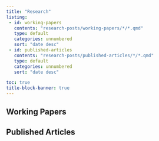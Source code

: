 ```yaml
---
title: "Research"
listing:
 - id: working-papers
   contents: "research-posts/working-papers/*/*.qmd"
   type: default
   categories: unnumbered
   sort: "date desc"
 - id: published-articles
   contents: "research-posts/published-articles/*/*.qmd"
   type: default
   categories: unnumbered
   sort: "date desc"

toc: true
title-block-banner: true
---
```


## Working Papers

:::{#working-papers}
:::

## Published Articles

:::{#published-articles}
:::

